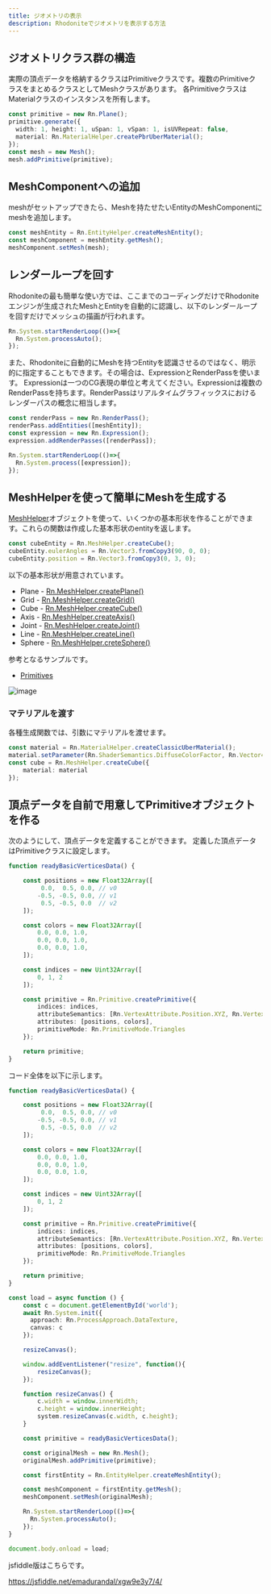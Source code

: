 ```yaml
---
title: ジオメトリの表示
description: Rhodoniteでジオメトリを表示する方法
---
```



<DocLayout>

## ジオメトリクラス群の構造

実際の頂点データを格納するクラスはPrimitiveクラスです。複数のPrimitiveクラスをまとめるクラスとしてMeshクラスがあります。
各PrimitiveクラスはMaterialクラスのインスタンスを所有します。

```typescript
const primitive = new Rn.Plane();
primitive.generate({
  width: 1, height: 1, uSpan: 1, vSpan: 1, isUVRepeat: false,
  material: Rn.MaterialHelper.createPbrUberMaterial();
});
const mesh = new Mesh();
mesh.addPrimitive(primitive);
```

## MeshComponentへの追加

meshがセットアップできたら、Meshを持たせたいEntityのMeshComponentにmeshを追加します。

```typescript
const meshEntity = Rn.EntityHelper.createMeshEntity();
const meshComponent = meshEntity.getMesh();
meshComponent.setMesh(mesh);
```

## レンダーループを回す

Rhodoniteの最も簡単な使い方では、ここまでのコーディングだけでRhodoniteエンジンが生成されたMeshとEntityを自動的に認識し、以下のレンダーループを回すだけでメッシュの描画が行われます。

```typescript
Rn.System.startRenderLoop(()=>{
  Rn.System.processAuto();
});
```

また、Rhodoniteに自動的にMeshを持つEntityを認識させるのではなく、明示的に指定することもできます。その場合は、ExpressionとRenderPassを使います。
Expressionは一つのCG表現の単位と考えてください。Expressionは複数のRenderPassを持ちます。RenderPassはリアルタイムグラフィックスにおけるレンダーパスの概念に相当します。

```typescript
const renderPass = new Rn.RenderPass();
renderPass.addEntities([meshEntity]);
const expression = new Rn.Expression();
expression.addRenderPasses([renderPass]);

Rn.System.startRenderLoop(()=>{
  Rn.System.process([expression]);
});
```

## MeshHelperを使って簡単にMeshを生成する

[MeshHelper](https://actnwit.github.io/RhodoniteTS/api/variables/MeshHelper.html)オブジェクトを使って、いくつかの基本形状を作ることができます。これらの関数は作成した基本形状のentityを返します。

```typescript
const cubeEntity = Rn.MeshHelper.createCube();
cubeEntity.eulerAngles = Rn.Vector3.fromCopy3(90, 0, 0);
cubeEntity.position = Rn.Vector3.fromCopy3(0, 3, 0);
```

以下の基本形状が用意されています。

* Plane - [Rn.MeshHelper.createPlane()](https://github.com/actnwit/RhodoniteTS/blob/4219ddad/src/foundation/helpers/MeshHelper.ts#L14)
* Grid - [Rn.MeshHelper.createGrid()](https://github.com/actnwit/RhodoniteTS/blob/4219ddad/src/foundation/helpers/MeshHelper.ts#L42)
* Cube - [Rn.MeshHelper.createCube()](https://github.com/actnwit/RhodoniteTS/blob/4219ddad/src/foundation/helpers/MeshHelper.ts#L57)
* Axis - [Rn.MeshHelper.createAxis()](https://github.com/actnwit/RhodoniteTS/blob/4219ddad/src/foundation/helpers/MeshHelper.ts#L88)
* Joint - [Rn.MeshHelper.createJoint()](https://github.com/actnwit/RhodoniteTS/blob/4219ddad/src/foundation/helpers/MeshHelper.ts#L81)
* Line - [Rn.MeshHelper.createLine()](https://github.com/actnwit/RhodoniteTS/blob/4219ddad/src/foundation/helpers/MeshHelper.ts#L29)
* Sphere - [Rn.MeshHelper.creteSphere()](https://github.com/actnwit/RhodoniteTS/blob/4219ddad/src/foundation/helpers/MeshHelper.ts#L68)

参考となるサンプルです。

- [Primitives](https://github.com/actnwit/RhodoniteTS/blob/master/samples/test_e2e/Primitives/main.ts)

![image](https://user-images.githubusercontent.com/3821214/205436440-8f9d271b-c083-41f4-8b61-04fe9b09eecc.png)

### マテリアルを渡す

各種生成関数では、引数にマテリアルを渡せます。

```typescript
const material = Rn.MaterialHelper.createClassicUberMaterial();
material.setParameter(Rn.ShaderSemantics.DiffuseColorFactor, Rn.Vector4.fromCopy4(1, 0, 0, 1));
const cube = Rn.MeshHelper.createCube({
    material: material
});
```

## 頂点データを自前で用意してPrimitiveオブジェクトを作る

次のようにして、頂点データを定義することができます。
定義した頂点データはPrimitiveクラスに設定します。

```typescript
function readyBasicVerticesData() {

    const positions = new Float32Array([
         0.0,  0.5, 0.0, // v0
        -0.5, -0.5, 0.0, // v1
         0.5, -0.5, 0.0  // v2
    ]);

    const colors = new Float32Array([
        0.0, 0.0, 1.0,
        0.0, 0.0, 1.0,
        0.0, 0.0, 1.0,
    ]);

    const indices = new Uint32Array([
        0, 1, 2
    ]);

    const primitive = Rn.Primitive.createPrimitive({
        indices: indices,
        attributeSemantics: [Rn.VertexAttribute.Position.XYZ, Rn.VertexAttribute.Color0.XYZ],
        attributes: [positions, colors],
        primitiveMode: Rn.PrimitiveMode.Triangles
    });

    return primitive;
}
```

コード全体を以下に示します。

```typescript
function readyBasicVerticesData() {

    const positions = new Float32Array([
         0.0,  0.5, 0.0, // v0
        -0.5, -0.5, 0.0, // v1
         0.5, -0.5, 0.0  // v2
    ]);

    const colors = new Float32Array([
        0.0, 0.0, 1.0,
        0.0, 0.0, 1.0,
        0.0, 0.0, 1.0,
    ]);

    const indices = new Uint32Array([
        0, 1, 2
    ]);

    const primitive = Rn.Primitive.createPrimitive({
        indices: indices,
        attributeSemantics: [Rn.VertexAttribute.Position.XYZ, Rn.VertexAttribute.Color0.XYZ],
        attributes: [positions, colors],
        primitiveMode: Rn.PrimitiveMode.Triangles
    });

    return primitive;
}

const load = async function () {
    const c = document.getElementById('world');
    await Rn.System.init({
      approach: Rn.ProcessApproach.DataTexture,
      canvas: c
    });

    resizeCanvas();

    window.addEventListener("resize", function(){
        resizeCanvas();
    });

    function resizeCanvas() {
        c.width = window.innerWidth;
        c.height = window.innerHeight;
        system.resizeCanvas(c.width, c.height);
    }

    const primitive = readyBasicVerticesData();

    const originalMesh = new Rn.Mesh();
    originalMesh.addPrimitive(primitive);

    const firstEntity = Rn.EntityHelper.createMeshEntity();

    const meshComponent = firstEntity.getMesh();
    meshComponent.setMesh(originalMesh);

    Rn.System.startRenderLoop(()=>{
      Rn.System.processAuto();
    });
}

document.body.onload = load;
```

jsfiddle版はこちらです。

https://jsfiddle.net/emadurandal/xgw9e3y7/4/

</DocLayout>
